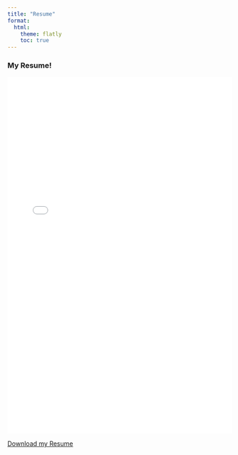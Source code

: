```yaml
---
title: "Resume"
format:
  html:
    theme: flatly
    toc: true
---
```


### My Resume!
<iframe src="Irene_Zhang_Research_CV_1.pdf" width="100%" height="800px" style="border: none; margin: 0; padding: 0;"></iframe>

[Download my Resume](Irene_Zhang_Research_CV_1.pdf){target="_blank"}